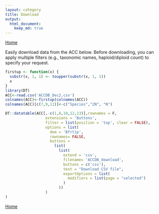 ```yaml
---
layout: category
title: Download
output:
  html_document:
    keep_md: true
---
```

[Home](/ACC)

Easily download data from the ACC below. Before downloading, you can apply multiple filters (e.g., taxonomic names, haploid/diploid count) to specify your request.


```r
firstup <- function(x) {
  substr(x, 1, 1) <- toupper(substr(x, 1, 1))
  x
}
library(DT)
ACC<-read.csv('ACCDB_Dec2.csv')
colnames(ACC)<-firstup(colnames(ACC))
colnames(ACC)[c(7,9,11)]<-c("Species","2N", "N")

DT::datatable(ACC[,-c(1,8,10,12,13)],rownames = F,
                  extensions = 'Buttons',
                  filter = list(position = 'top', clear = FALSE),
                  options = list(
                    dom = 'Bfrtip',
                    rownames= FALSE,
                    buttons = 
                      list(
                        list(
                          extend = 'csv',
                          filename= 'ACCDB_download',
                          buttons = c('csv'),
                          text = "Download CSV file",
                          exportOptions = list(
                            modifiers = list(page = "selected")
                          )
                        ))
                  )
)
```


[Home](/ACC)


